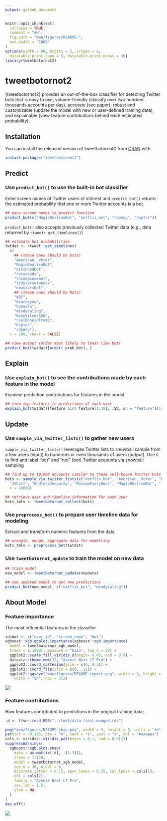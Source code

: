 ```yaml
---
output: github_document
---
```


<!-- README.md is generated from README.Rmd. Please edit that file -->

```r
knitr::opts_chunk$set(
  collapse = TRUE,
  comment = "#>",
  fig.path = "man/figures/README-",
  out.width = "100%"
)
options(width = 90, digits = 5, scipen = 6,
  datatable.print.topn = 5, datatable.print.nrows = 30)
library(tweetbotornot2)
```

# tweetbotornot2

<!-- badges: start -->
<!-- badges: end -->

{tweetbotornot2} provides an out-of-the-box classifier for detecting Twitter bots that 
is easy to use, volume-friendly (classify over two hundred thousands accounts per day),
accurate (see paper), robust and customizable (update the model with new or user-defined training data),
and explainable (view feature contributions behind each estimated probability).
    
## Installation

You can install the released version of tweetbotornot2 from [CRAN](https://CRAN.R-project.org) with:

``` r
install.packages("tweetbotornot2")
```

## Predict

### Use `predict_bot()` to use the built-in bot classifier

Enter screen names of Twitter users of interest and `predict_bot()` 
returns the estimated probability that one or more Twitter accounts is a bot.

```r
## pass screen names to predict function
predict_bot(c("MagicRealismBot", "netflix_bot", "rdpeng", "hspter"))
```

`predict_bot()` also accepts previously collected Twitter data (e.g., data returned by `rtweet::get_timelines()`)

```r
## estimate bot probabilities
twtdat <- rtweet::get_timelines(
  c(
    ## (these ones should be bots)
    "American__Voter",
    "MagicRealismBot", 
    "mitchhedbot",
    "rstats4ds", 
    "thinkpiecebot", 
    "tidyversetweets", 
    "newstarsbot",
    ## (these ones should be Nots)
    "AOC", 
    "kearneymw", 
    "kumailn", 
    "mindykaling", 
    "NateSilver538", 
    "realDonaldTrump", 
    "hspter",
    "rdpeng"),
  n = 200, check = FALSE)

## view output (order most likely to least like bot)
predict_bot(twtdat)[order(-prob_bot), ]
```

## Explain

### Use `explain_bot()` to see the contributions made by each feature in the model

Examine prediction contributions for features in the model

```r
## view top features in predictions of each user
explain_bot(twtdat)[feature %in% feature[1:10], .SD, on = "feature"][1:30, -1]
```


## Update

### Use `sample_via_twitter_lists()` to gather new users

`sample_via_twitter_lists()` leverages Twitter lists to snowball sample from a few users (input) to hundreds or even thousands of users (output). Use it to find and label "bot" and "not" (bot) Twitter accounts via snowball sampling

``` r
## find up to 10,000 accounts similar to these well-known Twitter bots
bots <- sample_via_twitter_lists(c("netflix_bot", "American__Voter", "UTLEGtracker", 
  "JVLast", "EndlessJeopardy", "PossumEveryHour", "MagicRealismBot", "factbot1"), 
  n = 10000)

## retrieve user and timeline information for each user
bots_tmls <- tweetbotornot_collect(bots)
```

### Use `preprocess_bot()` to prepare user timeline data for modeling

Extract and transform numeric features from the data

``` r
## wrangle, munge, aggregate data for modelling
bots_tmls <- preprocess_bot(twtdat)
```

### Use `tweetbotornot_update` to train the model on new data

``` r
## train model
new_model <- tweetbotornot_update(newdata)

## use updated model to get new predictions
predict_bot(new_model, c("netflix_bot", "mindykaling"))
```

## About Model

### Feature importance

The most influential features in the classifier

```r
idsbot <- c("user_id", "screen_name", "bot")
xgboost::xgb.ggplot.importance(xgboost::xgb.importance(
  model = tweetbotornot_xgb_model,
  trees = 1:1000), measure = "Gain", top_n = 28) +
  ggplot2::scale_fill_viridis_d(begin= 0.05, end = 0.9) +
  dataviz::theme_mwk(12, "Avenir Next LT Pro") +
  ggplot2::coord_cartesian(ylim = c(0, 0.3)) +
  ggplot2::coord_flip(ylim = c(0, .12)) + 
  ggplot2::ggsave("man/figures/README-import.png", width = 9, height = 8,
    units = "in", dpi = 312)
```

![](man/figures/README-import.png)

### Feature contributions

How features contributed to predictions in the original training data:

```r
.d <- tfse::read_RDS("../twbt/data-final-munged.rds")

png("man/figures/README-shap.png", width = 9, height = 8, units = "in", res = 312)
par(tcl = -0.175, bty = "n", xaxt = "s", yaxt = "s", col = "#aaaaaa")
cols <- viridis::viridis_pal(begin = 0.1, end = 0.9)(2)
suppressWarnings(
  xgboost::xgb.plot.shap(
    data = as.matrix(.d[, -(1:3)]),
    trees = 1:150,
    model = tweetbotornot_xgb_model,
    top_n = 36, n_col = 6,
    discrete_jitter = 0.15, span_loess = 0.35, col_loess = cols[1],
    col = cols[2],
    family = "Avenir Next LT Pro",
    cex.lab = 1.5,
    ylab = NA
  )
)
dev.off()
```

![](man/figures/README-shap.png)


